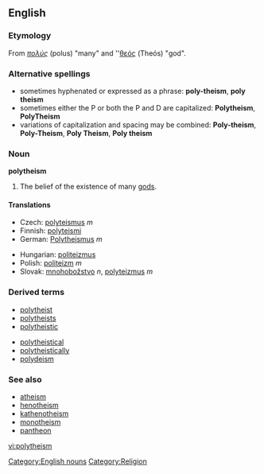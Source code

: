 {{wikipediapar|Polytheism}}
==English==

===Etymology===
From {{Gr.}} ''[[πολύς]]'' (polus) "many" and {{Gr.}} ''[[θεός]] (Theós) "god".

===Alternative spellings===
*sometimes hyphenated or expressed as a phrase: '''poly-theism''', '''poly theism'''
*sometimes either the P or both the P and D are capitalized: '''Polytheism''', '''PolyTheism'''
*variations of capitalization and spacing may be combined: '''Poly-theism''', '''Poly-Theism''', '''Poly Theism''', '''Poly theism'''

===Noun===
'''polytheism'''

# The belief of the existence of many [[god]]s.

====Translations====
{{top2}}
*Czech: [[polyteismus]] ''m''
*Finnish: [[polyteismi]]
*German: [[Polytheismus]] ''m''
{{mid2}}
*Hungarian: [[politeizmus]]
*Polish: [[politeizm]] ''m''
*Slovak: [[mnohobožstvo]] ''n'', [[polyteizmus]] ''m''
{{bottom}}

===Derived terms===
{{top2}}
* [[polytheist]]
* [[polytheists]]
* [[polytheistic]]
{{mid2}}
* [[polytheistical]]
* [[polytheistically]]
* [[polydeism]]
{{bottom}}

===See also===
* [[atheism]]
* [[henotheism]]
* [[kathenotheism]]
* [[monotheism]]
* [[pantheon]]

[[Category:English nouns]]
[[Category:Religion]]

[[vi:polytheism]]